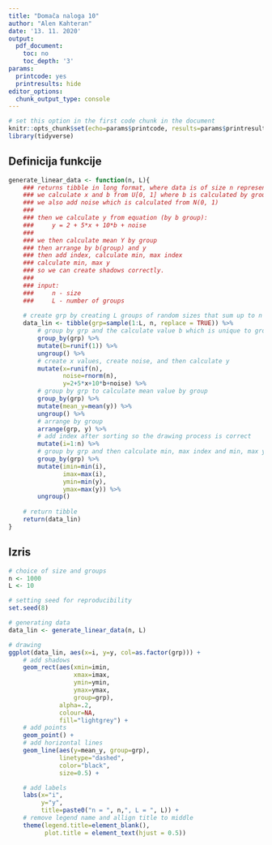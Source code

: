 ```yaml
---
title: "Domača naloga 10"
author: "Alen Kahteran"
date: '13. 11. 2020'
output:
  pdf_document:
    toc: no
    toc_depth: '3'
params:
  printcode: yes
  printresults: hide
editor_options:
  chunk_output_type: console
---
```


```r
# set this option in the first code chunk in the document
knitr::opts_chunk$set(echo=params$printcode, results=params$printresults, warning=FALSE)
library(tidyverse)
```

## Definicija funkcije

```r
generate_linear_data <- function(n, L){
    ### returns tibble in long format, where data is of size n represented by L groups.
    ### we calculate x and b from U[0, 1] where b is calculated by group.
    ### we also add noise which is calculated from N(0, 1)
    ### 
    ### then we calculate y from equation (by b group):
    ###     y = 2 + 5*x + 10*b + noise
    ### 
    ### we then calculate mean Y by group
    ### then arrange by b(group) and y
    ### then add index, calculate min, max index
    ### calculate min, max y
    ### so we can create shadows correctly.
    ### 
    ### input:
    ###     n - size
    ###     L - number of groups
    
    # create grp by creating L groups of random sizes that sum up to n size
    data_lin <- tibble(grp=sample(1:L, n, replace = TRUE)) %>%
        # group by grp and the calculate value b which is unique to group
        group_by(grp) %>%
        mutate(b=runif(1)) %>%
        ungroup() %>%
        # create x values, create noise, and then calculate y
        mutate(x=runif(n),
               noise=rnorm(n),
               y=2+5*x+10*b+noise) %>%
        # group by grp to calculate mean value by group
        group_by(grp) %>%
        mutate(mean_y=mean(y)) %>%
        ungroup() %>%
        # arrange by group
        arrange(grp, y) %>%
        # add index after sorting so the drawing process is correct
        mutate(i=1:n) %>%
        # group by grp and then calculate min, max index and min, max y
        group_by(grp) %>%
        mutate(imin=min(i),
               imax=max(i),
               ymin=min(y),
               ymax=max(y)) %>%
        ungroup()
    
    # return tibble
    return(data_lin)
}
```

## Izris

```r

# choice of size and groups
n <- 1000
L <- 10

# setting seed for reproducibility
set.seed(8)

# generating data
data_lin <- generate_linear_data(n, L)

# drawing
ggplot(data_lin, aes(x=i, y=y, col=as.factor(grp))) +
    # add shadows
    geom_rect(aes(xmin=imin,
                  xmax=imax,
                  ymin=ymin,
                  ymax=ymax,
                  group=grp),
              alpha=.2,
              colour=NA,
              fill="lightgrey") +
    # add points
    geom_point() +
    # add horizontal lines
    geom_line(aes(y=mean_y, group=grp), 
              linetype="dashed", 
              color="black", 
              size=0.5) +

    # add labels
    labs(x="i",
         y="y",
         title=paste0("n = ", n,", L = ", L)) +
    # remove legend name and allign title to middle
    theme(legend.title=element_blank(),
          plot.title = element_text(hjust = 0.5))
```

